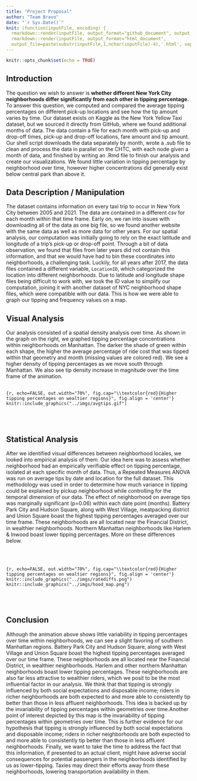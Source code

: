 ```yaml
---
title: "Project Proposal"
author: "Team Bravo"
date: "`r Sys.Date()`"
knit: (function(inputFile, encoding) {
  rmarkdown::render(inputFile, output_format="github_document", output_file="README.md");
  rmarkdown::render(inputFile, output_format="html_document", 
  output_file=paste(substr(inputFile,1,nchar(inputFile)-4),'.html', sep=""))})
---
```


```r
knitr::opts_chunk$set(echo = TRUE)
```

## Introduction

The question we wish to answer is **whether different New York City neighborhoods differ significantly from each other in tipping percentage.** To answer this question, we computed and compared the average tipping percentages on different pick-up locations and see how the tip amount varies by time. Our dataset exists on Kaggle as the New York Yellow Taxi dataset, but we sourced it directly from GitHub, where we found additional months of data. The data contain a file for each month with pick-up and drop-off times, pick-up and drop-off locations, fare amount and tip amount. Our shell script downloads the data separately by month, wrote a .sub file to clean and process the data in parallel on the CHTC, with each node given a month of data, and finished by writing an .Rmd file to finish our analysis and create our visualizations. We found little variation in tipping percentage by neighborhood over time, however higher concentrations did generally exist below central park than above it.

## Data Description / Manipulation

The dataset contains information on every taxi trip to occur in New York City between 2005 and 2021. The data are contained in a different csv for each month within that time frame. Early on, we ran into issues with downloading all of the data as one big file, so we found another website with the same data as well as more data for other years. For our spatial analysis, our computation was initially going to rely on the exact latitude and longitude of a trip’s pick-up or drop-off point. Through a bit of data observation, we found that files from later years did not contain this information, and that we would have had to bin these coordinates into neighborhoods, a challenging task. Luckily, for all years after 2017, the data files contained a different variable, `LocationID`, which categorized the location into different neighborhoods. Due to latitude and longitude shape files being difficult to work with, we took the ID value to simplify our computation, joining it with another dataset of NYC neighborhood shape files, which were compatible with our data. This is how we were able to graph our tipping and frequency values on a map. 

## Visual Analysis

Our analysis consisted of a spatial density analysis over time. As shown in the graph on the right, we graphed tipping percentage concentrations within neighborhoods on Manhattan. The darker the shade of green within each shape, the higher the average percentage of ride cost that was tipped within that geometry and month (missing values are colored red). We see a higher density of tipping percentages as we move south through Manhattan. We also see tip density increase in magnitude over the time frame of the animation.
<br/><br/>

```{r, echo=FALSE, out.width="70%", fig.cap="\\textcolor{red}{Higher tipping percentages on wealtier regions}", fig.align = 'center'}
knitr::include_graphics("../imgs/avgtips.gif")
```

<br/><br/>

## Statistical Analysis

After we identified visual differences between neighborhood locales, we looked into empirical analysis of them. Our idea here was to assess whether neighborhood had an empirically verifiable effect on tipping percentage, isolated at each specific month of data. Thus, a Repeated Measures ANOVA was run on average tips by date and location for the full dataset. This methodology was used in order to determine how much variance in tipping could be explained by pickup neighborhood while controlling for the temporal dimension of our data. The effect of neighborhood on average tips was marginally significant (p=0.06) within each date point (months). Battery Park City and Hudson Square, along with West Village, meatpacking district and Union Square boast the highest tipping percentages averaged over our time frame. These neighborhoods are all located near the Financial District, in wealthier neighborhoods. Northern Manhattan neighborhoods like Harlem & Inwood boast lower tipping percentages. More on these differences below.


<br/><br/>

```{r, echo=FALSE, out.width="70%", fig.cap="\\textcolor{red}{Higher tipping percentages on wealtier regions}", fig.align = 'center'}
knitr::include_graphics("../imgs/ratediffs.png")
knitr::include_graphics("../imgs/hood_map.png")
```

<br/><br/>

## Conclusion

Although the animation above shows little variability in tipping percentages over time within neighborhoods, we can see a slight favoring of southern Manhattan regions. Battery Park City and Hudson Square, along with West Village and Union Square boast the highest tipping percentages averaged over our time frame. These neighborhoods are all located near the Financial District, in wealthier neighborhoods. Harlem and other northern Manhattan neighborhoods boast lower tipping percentages. These neighborhoods are also far less attractive to wealthier riders, which we posit to be the most influential factor in our analysis. We think that that tipping is strongly influenced by both social expectations and disposable income; riders in richer neighborhoods are both expected to and more able to consistently tip better than those in less affluent neighborhoods. This idea is backed up by the invariability of tipping percentages within geometries over time.Another point of interest depicted by this map is the invariability of tipping percentages within geometries over time. This is further evidence for our hypothesis that tipping is strongly influenced by both social expectations and disposable income; riders in richer neighborhoods are both expected to and more able to consistently tip better than those in less affluent neighborhoods. Finally, we want to take the time to address the fact that this information, if presented to an actual client, might have adverse social consequences for potential passengers in the neighborhoods identified by us as lower-tipping. Taxies may direct their efforts away from these neighborhoods, lowering transportation availability in them.



